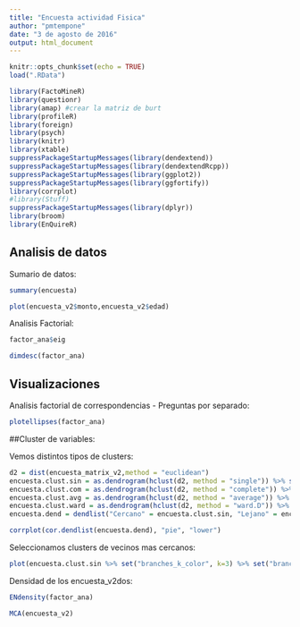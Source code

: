 ```yaml
---
title: "Encuesta actividad Fisica"
author: "pmtempone"
date: "3 de agosto de 2016"
output: html_document
---
```


```r
knitr::opts_chunk$set(echo = TRUE)
load(".RData")
```
```r
library(FactoMineR)
library(questionr)
library(amap) #crear la matriz de burt
library(profileR)
library(foreign)
library(psych)
library(knitr)
library(xtable)
suppressPackageStartupMessages(library(dendextend))
suppressPackageStartupMessages(library(dendextendRcpp))
suppressPackageStartupMessages(library(ggplot2))
suppressPackageStartupMessages(library(ggfortify))
library(corrplot)
#library(Stuff)
suppressPackageStartupMessages(library(dplyr))
library(broom)
library(EnQuireR)
```

## Analisis de datos

Sumario de datos:


```r
summary(encuesta)

plot(encuesta_v2$monto,encuesta_v2$edad)

```

Analisis Factorial:
```r
factor_ana$eig

dimdesc(factor_ana)
```

## Visualizaciones

Analisis factorial de correspondencias - Preguntas por separado:

```r
plotellipses(factor_ana)

```


##Cluster de variables:

Vemos distintos tipos de clusters:

```r
d2 = dist(encuesta_matrix_v2,method = "euclidean")
encuesta.clust.sin = as.dendrogram(hclust(d2, method = "single")) %>% set("branches_lwd", 2)
encuesta.clust.com = as.dendrogram(hclust(d2, method = "complete")) %>% set("branches_lwd", 2)
encuesta.clust.avg = as.dendrogram(hclust(d2, method = "average")) %>% set("branches_lwd", 2)
encuesta.clust.ward = as.dendrogram(hclust(d2, method = "ward.D")) %>% set("branches_lwd", 2)
encuesta.dend = dendlist("Cercano" = encuesta.clust.sin, "Lejano" = encuesta.clust.com, "Promedio" = encuesta.clust.avg,"Ward"=encuesta.clust.ward)

corrplot(cor.dendlist(encuesta.dend), "pie", "lower")
```


Seleccionamos clusters de vecinos mas cercanos:

```r
plot(encuesta.clust.sin %>% set("branches_k_color", k=3) %>% set("branches_lwd", 2), main = "Cercano")
```

Densidad de los encuesta_v2dos:

```r
ENdensity(factor_ana)

```
```r
MCA(encuesta_v2)
```

